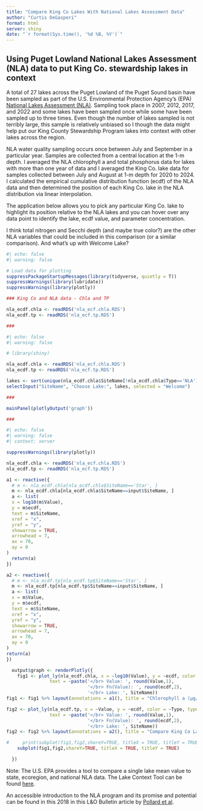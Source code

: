```yaml
---
title: "Compare King Co Lakes With National Lakes Assessment Data"
author: "Curtis DeGasperi"
format: html
server: shiny
date: "`r format(Sys.time(), '%d %B, %Y')`"
---
```


## Using Puget Lowland National Lakes Assessment (NLA) data to put King Co. stewardship lakes in context

A total of 27 lakes across the Puget Lowland of the Puget Sound basin have been sampled as part of the U.S. Environmental Protection Agency's (EPA) [National Lakes Assessment (NLA)](https://www.epa.gov/national-aquatic-resource-surveys/nla). Sampling took place in 2007, 2012, 2017, and 2022 and some lakes have been sampled once while some have been sampled up to three times. Even though the number of lakes sampled is not terribly large, this sample is relatively unbiased so I though the data might help put our King County Stewardship Program lakes into context with other lakes across the region.

NLA water quality sampling occurs once between July and September in a particular year. Samples are collected from a central location at the 1-m depth. I averaged the NLA chlorophyll a and total phosphorus data for lakes with more than one year of data and I averaged the King Co. lake data for samples collected between July and August at 1-m depth for 2020 to 2024. I calculated the empirical cumulative distribution function (ecdf) of the NLA data and then determined the position of each King Co. lake in the NLA distribution via linear interpolation.

The application below allows you to pick any particular King Co. lake to highlight its position relative to the NLA lakes and you can hover over any data point to identify the lake, ecdf value, and parameter concentration.

I think total nitrogen and Secchi depth (and maybe true color?) are the other NLA variables that could be included in this comparison (or a similar comparison). And what's up with Welcome Lake?

```r
#| echo: false
#| warning: false

# Load data for plotting
suppressPackageStartupMessages(library(tidyverse, quietly = T))
suppressWarnings(library(lubridate))
suppressWarnings(library(plotly))

### King Co and NLA data - Chla and TP

nla_ecdf.chla <- readRDS('nla_ecf.chla.RDS')
nla_ecdf.tp <- readRDS('nla_ecf.tp.RDS')

###
```

```r
#| echo: false
#| warning: false

# library(shiny)

nla_ecdf.chla <- readRDS('nla_ecf.chla.RDS')
nla_ecdf.tp <- readRDS('nla_ecf.tp.RDS')

lakes <- sort(unique(nla_ecdf.chla$SiteName[!nla_ecdf.chla$Type=='NLA']))
selectInput("SiteName", "Choose Lake:", lakes, selected = "Welcome")

###
```

```r

mainPanel(plotlyOutput('graph'))

###
```

```r
#| echo: false
#| warning: false
#| context: server

suppressWarnings(library(plotly))

nla_ecdf.chla <- readRDS('nla_ecf.chla.RDS')
nla_ecdf.tp <- readRDS('nla_ecf.tp.RDS')

a1 <- reactive({
  # m <- nla_ecdf.chla[nla_ecdf.chla$SiteName=='Star', ]
  m <- nla_ecdf.chla[nla_ecdf.chla$SiteName==input$SiteName, ]
  a <- list(
  x = log10(m$Value),
  y = m$ecdf,
  text = m$SiteName,
  xref = "x",
  yref = "y",
  showarrow = TRUE,
  arrowhead = 7,
  ax = 70,
  ay = 0
)
  return(a)
})

a2 <- reactive({
  # m <- nla_ecdf.tp[nla_ecdf.tp$SiteName=='Star', ]
  m <- nla_ecdf.tp[nla_ecdf.tp$SiteName==input$SiteName, ]
  a <- list(
  x = m$Value,
  y = m$ecdf,
  text = m$SiteName,
  xref = "x",
  yref = "y",
  showarrow = TRUE,
  arrowhead = 7,
  ax = 70,
  ay = 0
)
return(a)
})

  output$graph <- renderPlotly({
    fig1 <- plot_ly(nla_ecdf.chla, x = ~log10(Value), y = ~ecdf, color = ~Type, showlegend = FALSE, type = 'scatter', mode = 'markers', hoverinfo = 'text',
                text = ~paste('</br> Value: ', round(Value,1),
                              '</br> Fn(Value): ', round(ecdf,2),
                              '</br> Lake: ', SiteName))
fig1 <- fig1 %>% layout(annotations = a1(), title = "Chlorophyll a (µg/L)", xaxis = list(title = "log10[Chlorophyll a (µg/L)]", size = 14))

fig2 <- plot_ly(nla_ecdf.tp, x = ~Value, y = ~ecdf, color = ~Type, type = 'scatter', mode = 'markers', hoverinfo = 'text',
                text = ~paste('</br> Value: ', round(Value,1),
                              '</br> Fn(Value): ', round(ecdf,2),
                              '</br> Lake: ', SiteName))
fig2 <- fig2 %>% layout(annotations = a2(), title = "Compare King Co Lakes with National Lakes Assessment Data", xaxis = list(title = "Total Phosphorus (µg/L)", size = 14))

#     print(subplot(fig1,fig2,shareY=TRUE, titleX = TRUE, titleY = TRUE))
    subplot(fig1,fig2,shareY=TRUE, titleX = TRUE, titleY = TRUE)

  })
```


Note: The U.S. EPA provides a tool to compare a single lake mean value to state, ecoregion, and national NLA data. The Lake Context Tool can be found [here](https://rconnect-public.epa.gov/nla-lake-context-tool/).

An accessible introduction to the NLA program and its promise and potential can be found in this 2018 in this L&O Bulletin article by [Pollard et al](https://aslopubs.onlinelibrary.wiley.com/doi/10.1002/lob.10238).
